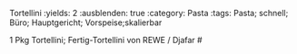 Tortellini
:yields: 2
:ausblenden: true
:category: Pasta
:tags: Pasta; schnell; Büro; Hauptgericht; Vorspeise;skalierbar

1 Pkg Tortellini; Fertig-Tortellini von REWE / Djafar
# 
